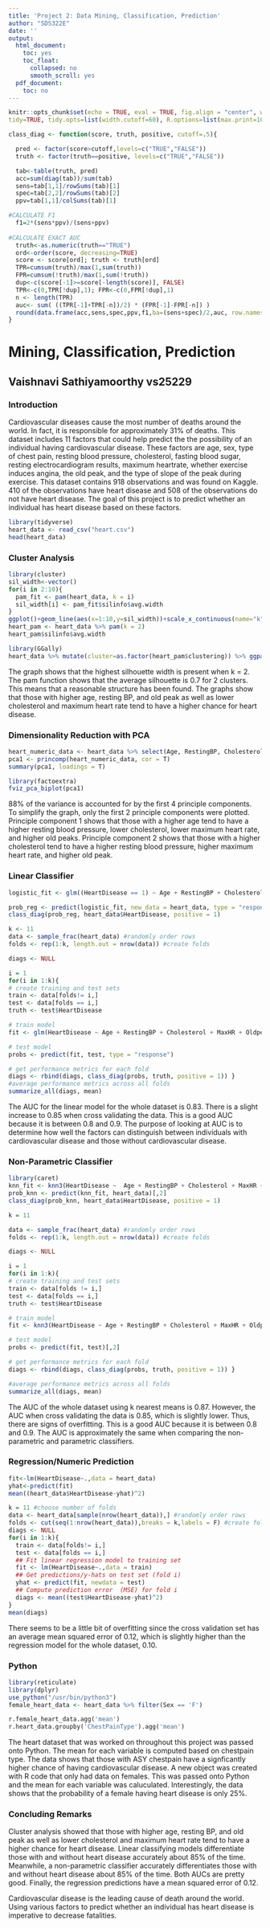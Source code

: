 ```yaml
---
title: 'Project 2: Data Mining, Classification, Prediction'
author: "SDS322E"
date: ''
output:
  html_document:
    toc: yes
    toc_float:
      collapsed: no
      smooth_scroll: yes
  pdf_document:
    toc: no
---
```


```r
knitr::opts_chunk$set(echo = TRUE, eval = TRUE, fig.align = "center", warning = F, message = F,
tidy=TRUE, tidy.opts=list(width.cutoff=60), R.options=list(max.print=100))

class_diag <- function(score, truth, positive, cutoff=.5){

  pred <- factor(score>cutoff,levels=c("TRUE","FALSE"))
  truth <- factor(truth==positive, levels=c("TRUE","FALSE"))

  tab<-table(truth, pred)
  acc=sum(diag(tab))/sum(tab)
  sens=tab[1,1]/rowSums(tab)[1]
  spec=tab[2,2]/rowSums(tab)[2]
  ppv=tab[1,1]/colSums(tab)[1]

#CALCULATE F1
  f1=2*(sens*ppv)/(sens+ppv)
  
#CALCULATE EXACT AUC
  truth<-as.numeric(truth=="TRUE")
  ord<-order(score, decreasing=TRUE)
  score <- score[ord]; truth <- truth[ord]
  TPR=cumsum(truth)/max(1,sum(truth))
  FPR=cumsum(!truth)/max(1,sum(!truth))
  dup<-c(score[-1]>=score[-length(score)], FALSE)
  TPR<-c(0,TPR[!dup],1); FPR<-c(0,FPR[!dup],1)
  n <- length(TPR)
  auc<- sum( ((TPR[-1]+TPR[-n])/2) * (FPR[-1]-FPR[-n]) )
  round(data.frame(acc,sens,spec,ppv,f1,ba=(sens+spec)/2,auc, row.names = "Metrics"),4)
}
```

# Mining, Classification, Prediction

## Vaishnavi Sathiyamoorthy vs25229

### Introduction 

Cardiovascular diseases cause the most number of deaths around the world. In fact, it is responsible for approximately 31% of deaths. This dataset includes 11 factors that could help predict the the possibility of an individual having cardiovascular disease. These factors are age, sex, type of chest pain, resting blood pressure, cholesterol, fasting blood sugar, resting electrocardiogram results, maximum heartrate, whether exercise induces angina, the old peak, and the type of slope of the peak during exercise. This dataset contains 918 observations and was found on Kaggle. 410 of the observations have heart disease and 508 of the observations do not have heart disease. The goal of this project is to predict whether an individual has heart disease based on these factors. 

```R
library(tidyverse)
heart_data <- read_csv("heart.csv")
head(heart_data) 
```

### Cluster Analysis

```R
library(cluster)
sil_width<-vector()
for(i in 2:10){  
  pam_fit <- pam(heart_data, k = i)  
  sil_width[i] <- pam_fit$silinfo$avg.width  
}
ggplot()+geom_line(aes(x=1:10,y=sil_width))+scale_x_continuous(name="k",breaks=1:10)
heart_pam <- heart_data %>% pam(k = 2)
heart_pam$silinfo$avg.width

library(GGally)
heart_data %>% mutate(cluster=as.factor(heart_pam$clustering)) %>% ggpairs(cols = 1:12, aes(color = cluster))
```

The graph shows that the highest silhouette width is present when k = 2. The pam function shows that the average silhouette is 0.7 for 2 clusters. This means that a reasonable structure has been found. The graphs show that those with higher age, resting BP, and old peak as well as lower cholesterol and maximum heart rate tend to have a higher chance for heart disease.
    
    
### Dimensionality Reduction with PCA

```R
heart_numeric_data <- heart_data %>% select(Age, RestingBP, Cholesterol, MaxHR, Oldpeak)
pca1 <- princomp(heart_numeric_data, cor = T)
summary(pca1, loadings = T)

library(factoextra)
fviz_pca_biplot(pca1)
```

88% of the variance is accounted for by the first 4 principle components. To simplify the graph, only the first 2 principle components were plotted. Principle component 1 shows that those with a higher age tend to have a higher resting blood pressure, lower cholesterol, lower maximum heart rate, and higher old peaks. Principle component 2 shows that those with a higher cholesterol tend to have a higher resting blood pressure, higher maximum heart rate, and higher old peak.  

###  Linear Classifier

```R
logistic_fit <- glm((HeartDisease == 1) ~ Age + RestingBP + Cholesterol + MaxHR + Oldpeak, data = heart_data, family="binomial")

prob_reg <- predict(logistic_fit, new_data = heart_data, type = "response")
class_diag(prob_reg, heart_data$HeartDisease, positive = 1)
```

```R
k <- 11
data <- sample_frac(heart_data) #randomly order rows
folds <- rep(1:k, length.out = nrow(data)) #create folds

diags <- NULL

i = 1
for(i in 1:k){
# create training and test sets
train <- data[folds!= i,] 
test <- data[folds == i,] 
truth <- test$HeartDisease

# train model
fit <- glm(HeartDisease ~ Age + RestingBP + Cholesterol + MaxHR + Oldpeak, data = test, family = "binomial")

# test model
probs <- predict(fit, test, type = "response")

# get performance metrics for each fold
diags <- rbind(diags, class_diag(probs, truth, positive = 1)) }
#average performance metrics across all folds
summarize_all(diags, mean)
```

The AUC for the linear model for the whole dataset is 0.83. There is a slight increase to 0.85 when cross validating the data. This is a good AUC because it is between 0.8 and 0.9. The purpose of looking at AUC is to determine how well the factors can distinguish between individuals with cardiovascular disease and those without cardiovascular disease.

### Non-Parametric Classifier

```R
library(caret)
knn_fit <- knn3(HeartDisease ~  Age + RestingBP + Cholesterol + MaxHR + Oldpeak, data = heart_data)
prob_knn <- predict(knn_fit, heart_data)[,2]
class_diag(prob_knn, heart_data$HeartDisease, positive = 1)
```

```R
k = 11

data <- sample_frac(heart_data) #randomly order rows
folds <- rep(1:k, length.out = nrow(data)) #create folds

diags <- NULL

i = 1
for(i in 1:k){
# create training and test sets
train <- data[folds != i,] 
test <- data[folds == i,] 
truth <- test$HeartDisease

# train model
fit <- knn3(HeartDisease ~ Age + RestingBP + Cholesterol + MaxHR + Oldpeak, data = test)

# test model
probs <- predict(fit, test)[,2]

# get performance metrics for each fold
diags <- rbind(diags, class_diag(probs, truth, positive = 1)) }

#average performance metrics across all folds
summarize_all(diags, mean)
```

The AUC of the whole dataset using k nearest means is 0.87. However, the AUC when cross validating the data is 0.85, which is slightly lower. Thus, there are signs of overfitting. This is a good AUC because it is between 0.8 and 0.9. The AUC is approximately the same when comparing the non-parametric and parametric classifiers.


### Regression/Numeric Prediction

```R
fit<-lm(HeartDisease~.,data = heart_data)
yhat<-predict(fit)
mean((heart_data$HeartDisease-yhat)^2)
```

```R
k = 11 #choose number of folds
data <- heart_data[sample(nrow(heart_data)),] #randomly order rows
folds <- cut(seq(1:nrow(heart_data)),breaks = k,labels = F) #create folds
diags <- NULL
for(i in 1:k){
  train <- data[folds!= i,]
  test <- data[folds == i,]
  ## Fit linear regression model to training set
  fit <- lm(HeartDisease~.,data = train)
  ## Get predictions/y-hats on test set (fold i)
  yhat <- predict(fit, newdata = test)
  ## Compute prediction error  (MSE) for fold i
  diags <- mean((test$HeartDisease-yhat)^2) 
}
mean(diags)
```

There seems to be a little bit of overfitting since the cross validation set has an average mean squared error of  0.12, which is slightly higher than the regression model for the whole dataset, 0.10.

### Python 

```R
library(reticulate)
library(dplyr)
use_python("/usr/bin/python3")
female_heart_data <- heart_data %>% filter(Sex == 'F')
```

```python
r.female_heart_data.agg('mean')
r.heart_data.groupby('ChestPainType').agg('mean')
```

The heart dataset that was worked on throughout this project was passed onto Python. The mean for each variable is computed based on chestpain type. The data shows that those with ASY chestpain have a signficantly higher chance of having cardiovascular disease. A new object was created with R code that only had data on females. This was passed onto Python and the mean for each variable was caluculated. Interestingly, the data shows that the probability of a female having heart disease is only 25%.

### Concluding Remarks

Cluster analysis showed that those with higher age, resting BP, and old peak as well as lower cholesterol and maximum heart rate tend to have a higher chance for heart disease. Linear classifying models differentiate those with and without heart disease accurately about 85% of the time. Meanwhile, a non-parametric classifier accurately differentiates those with and without heart disease about 85% of the time. Both AUCs are pretty good. Finally, the regression predictions have a mean squared error of 0.12.

Cardiovascular disease is the leading cause of death around the world. Using various factors to predict whether an individual has heart disease is imperative to decrease fatalities.




